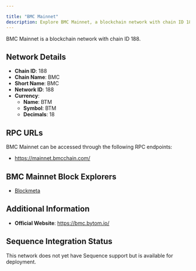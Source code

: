 ```yaml
---

title: "BMC Mainnet"
description: Explore BMC Mainnet, a blockchain network with chain ID 188. Learn about its native currency, BTM, and how to interact with the network.
---
```




BMC Mainnet is a blockchain network with chain ID 188.

## Network Details

- **Chain ID**: 188
- **Chain Name**: BMC
- **Short Name**: BMC
- **Network ID**: 188
- **Currency**: 
  - **Name**: BTM
  - **Symbol**: BTM
  - **Decimals**: 18

## RPC URLs

BMC Mainnet can be accessed through the following RPC endpoints:

- https://mainnet.bmcchain.com/

## BMC Mainnet Block Explorers

- [Blockmeta](https://bmc.blockmeta.com)

## Additional Information

- **Official Website**: https://bmc.bytom.io/

## Sequence Integration Status

This network does not yet have Sequence support but is available for deployment.
